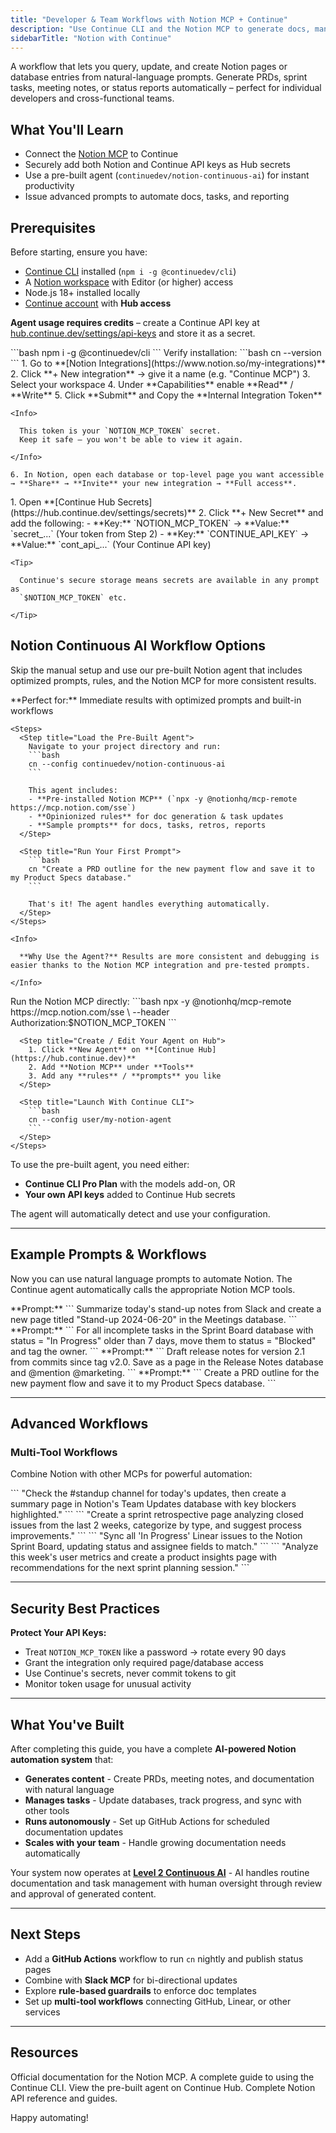 ```yaml
---
title: "Developer & Team Workflows with Notion MCP + Continue"
description: "Use Continue CLI and the Notion MCP to generate docs, manage tasks, and automate project workflows – all through natural-language prompts."
sidebarTitle: "Notion with Continue"
---
```


<Card title="What You'll Build" icon="notion">

  A workflow that lets you query, update, and create Notion pages or database
  entries from natural-language prompts. Generate PRDs, sprint tasks, meeting
  notes, or status reports automatically – perfect for individual developers
  and cross-functional teams.

</Card>

## What You'll Learn

- Connect the [Notion MCP](https://developers.notion.com/docs/mcp/) to Continue
- Securely add both Notion and Continue API keys as Hub secrets
- Use a pre-built agent (`continuedev/notion-continuous-ai`) for instant productivity
- Issue advanced prompts to automate docs, tasks, and reporting

## Prerequisites

Before starting, ensure you have:

- [Continue CLI](/guides/cli) installed (`npm i -g @continuedev/cli`)
- A [Notion workspace](https://notion.so) with Editor (or higher) access
- Node.js 18+ installed locally
- [Continue account](https://hub.continue.dev) with **Hub access**

<Warning>

  **Agent usage requires credits** – create a Continue API key at
  [hub.continue.dev/settings/api-keys](https://hub.continue.dev/settings/api-keys)
  and store it as a secret.

</Warning>

<Steps>
  <Step title="Install Continue CLI">
    ```bash
    npm i -g @continuedev/cli
    ```
    Verify installation:
    ```bash
    cn --version
    ```
  </Step>

  <Step title="Create Notion Integration & Get Token">
    1. Go to **[Notion Integrations](https://www.notion.so/my-integrations)**
    2. Click **+ New integration** → give it a name (e.g. "Continue MCP")
    3. Select your workspace
    4. Under **Capabilities** enable **Read** / **Write**
    5. Click **Submit** and Copy the **Internal Integration Token**

    <Info>

      This token is your `NOTION_MCP_TOKEN` secret.
      Keep it safe – you won't be able to view it again.

    </Info>

    6. In Notion, open each database or top-level page you want accessible → **Share** → **Invite** your new integration → **Full access**.
  </Step>

  <Step title="Add Secrets to Continue Hub">
    1. Open **[Continue Hub Secrets](https://hub.continue.dev/settings/secrets)**
    2. Click **+ New Secret** and add the following:
      - **Key:** `NOTION_MCP_TOKEN` → **Value:** `secret_...` (Your token from Step 2)
      - **Key:** `CONTINUE_API_KEY` → **Value:** `cont_api_...` (Your Continue API key)

    <Tip>

      Continue's secure storage means secrets are available in any prompt as
      `$NOTION_MCP_TOKEN` etc.

    </Tip>
  </Step>
</Steps>

## Notion Continuous AI Workflow Options

<Card title="🚀 Fastest Path to Success" icon="zap">

  Skip the manual setup and use our pre-built Notion agent that includes
  optimized prompts, rules, and the Notion MCP for more consistent results.

</Card>

<Tabs>
  <Tab title="⚡ Quick Start (Recommended)">
    **Perfect for:** Immediate results with optimized prompts and built-in workflows

    <Steps>
      <Step title="Load the Pre-Built Agent">
        Navigate to your project directory and run:
        ```bash
        cn --config continuedev/notion-continuous-ai
        ```

        This agent includes:
        - **Pre-installed Notion MCP** (`npx -y @notionhq/mcp-remote https://mcp.notion.com/sse`)
        - **Opinionized rules** for doc generation & task updates
        - **Sample prompts** for docs, tasks, retros, reports
      </Step>

      <Step title="Run Your First Prompt">
        ```bash
        cn "Create a PRD outline for the new payment flow and save it to my Product Specs database."
        ```

        That's it! The agent handles everything automatically.
      </Step>
    </Steps>

    <Info>

      **Why Use the Agent?** Results are more consistent and debugging is easier thanks to the Notion MCP integration and pre-tested prompts.

    </Info>

  </Tab>

  <Tab title="🛠️ Manual Setup">
    <Steps>
      <Step title="Connect Notion MCP Manually">
        Run the Notion MCP directly:
        ```bash
        npx -y @notionhq/mcp-remote https://mcp.notion.com/sse \
        --header Authorization:$NOTION_MCP_TOKEN
        ```
      </Step>
      
      <Step title="Create / Edit Your Agent on Hub">
        1. Click **New Agent** on **[Continue Hub](https://hub.continue.dev)**
        2. Add **Notion MCP** under **Tools**
        3. Add any **rules** / **prompts** you like
      </Step>
      
      <Step title="Launch With Continue CLI">
        ```bash
        cn --config user/my-notion-agent
        ```
      </Step>
    </Steps>
  </Tab>
</Tabs>

<Accordion title="Agent Requirements">

  To use the pre-built agent, you need either:
  - **Continue CLI Pro Plan** with the models add-on, OR
  - **Your own API keys** added to Continue Hub secrets
  
  The agent will automatically detect and use your configuration.

</Accordion>

---

## Example Prompts & Workflows

Now you can use natural language prompts to automate Notion. The Continue agent automatically calls the appropriate Notion MCP tools.

<CardGroup cols={2}>
  <Card title="Generate Meeting Notes" icon="users">
    **Prompt:**
    ```
    Summarize today's stand-up notes from Slack and create a
    new page titled "Stand-up 2024-06-20" in the Meetings database.
    ```
  </Card>
  
  <Card title="Sync Issue Tracker" icon="list-checks">
    **Prompt:**
    ```
    For all incomplete tasks in the Sprint Board database
    with status = "In Progress" older than 7 days, move
    them to status = "Blocked" and tag the owner.
    ```
  </Card>
  
  <Card title="Create Release Notes" icon="rocket">
    **Prompt:**
    ```
    Draft release notes for version 2.1 from commits since tag v2.0.
    Save as a page in the Release Notes database and @mention @marketing.
    ```
  </Card>
  
  <Card title="Create PRD" icon="file-plus">
    **Prompt:**
    ```
    Create a PRD outline for the new payment flow and save it
    to my Product Specs database.
    ```
  </Card>
</CardGroup>

---

## Advanced Workflows

### Multi-Tool Workflows

Combine Notion with other MCPs for powerful automation:

<CardGroup cols={2}>
  <Card title="Notion + Slack" icon="comments">
    ```
    "Check the #standup channel for today's updates,
    then create a summary page in Notion's Team Updates
    database with key blockers highlighted."
    ```
  </Card>
  
  <Card title="Notion + GitHub" icon="github">
    ```
    "Create a sprint retrospective page analyzing
    closed issues from the last 2 weeks, categorize
    by type, and suggest process improvements."
    ```
  </Card>
  
  <Card title="Notion + Linear" icon="chart-line">
    ```
    "Sync all 'In Progress' Linear issues to the
    Notion Sprint Board, updating status and assignee
    fields to match."
    ```
  </Card>
  
  <Card title="Notion + Analytics" icon="chart-bar">
    ```
    "Analyze this week's user metrics and create
    a product insights page with recommendations
    for the next sprint planning session."
    ```
  </Card>
</CardGroup>

---

## Security Best Practices

<Warning>

  **Protect Your API Keys:**
  - Treat `NOTION_MCP_TOKEN` like a password → rotate every 90 days
  - Grant the integration only required page/database access
  - Use Continue's secrets, never commit tokens to git
  - Monitor token usage for unusual activity

</Warning>

---

## What You've Built

After completing this guide, you have a complete **AI-powered Notion automation system** that:

- **Generates content** - Create PRDs, meeting notes, and documentation with natural language
- **Manages tasks** - Update databases, track progress, and sync with other tools  
- **Runs autonomously** - Set up GitHub Actions for scheduled documentation updates
- **Scales with your team** - Handle growing documentation needs automatically

<Card title="Continuous AI" icon="rocket">

  Your system now operates at **[Level 2 Continuous AI](https://blog.continue.dev/what-is-continuous-ai-a-developers-guide/)** -
  AI handles routine documentation and task management with human oversight
  through review and approval of generated content.

</Card>

---

## Next Steps

- Add a **GitHub Actions** workflow to run `cn` nightly and publish status pages
- Combine with **Slack MCP** for bi-directional updates
- Explore **rule-based guardrails** to enforce doc templates
- Set up **multi-tool workflows** connecting GitHub, Linear, or other services

---

## Resources

<CardGroup>
  <Card title="Notion MCP Docs" icon="book" href="https://developers.notion.com/docs/mcp/">
    Official documentation for the Notion MCP.
  </Card>
  
  <Card title="Continue CLI Reference" icon="terminal" href="/guides/cli">
    A complete guide to using the Continue CLI.
  </Card>
  
  <Card title="Pre-built Notion Agent" icon="robot" href="https://hub.continue.dev/agents/continuedev/notion-continuous-ai">
    View the pre-built agent on Continue Hub.
  </Card>
  
  <Card title="Notion API Documentation" icon="code" href="https://developers.notion.com/reference/intro">
    Complete Notion API reference and guides.
  </Card>
</CardGroup>

Happy automating!